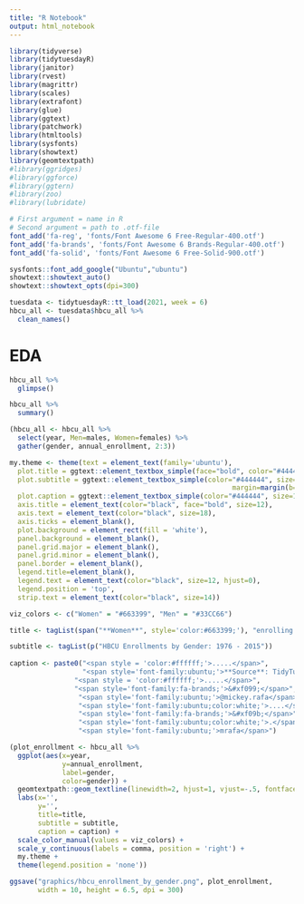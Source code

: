 ```yaml
---
title: "R Notebook"
output: html_notebook
---
```


```r
library(tidyverse)
library(tidytuesdayR)
library(janitor)
library(rvest)
library(magrittr)
library(scales)
library(extrafont)
library(glue)
library(ggtext)
library(patchwork)
library(htmltools)
library(sysfonts)
library(showtext)
library(geomtextpath)
#library(ggridges)
#library(ggforce)
#library(ggtern)
#library(zoo)
#library(lubridate)
```

```r
# First argument = name in R
# Second argument = path to .otf-file
font_add('fa-reg', 'fonts/Font Awesome 6 Free-Regular-400.otf')
font_add('fa-brands', 'fonts/Font Awesome 6 Brands-Regular-400.otf')
font_add('fa-solid', 'fonts/Font Awesome 6 Free-Solid-900.otf')
```

```r
sysfonts::font_add_google("Ubuntu","ubuntu")
showtext::showtext_auto()
showtext::showtext_opts(dpi=300)
```

```r
tuesdata <- tidytuesdayR::tt_load(2021, week = 6)
hbcu_all <- tuesdata$hbcu_all %>% 
  clean_names()
```

# EDA  

```r
hbcu_all %>% 
  glimpse()
```

```r
hbcu_all %>% 
  summary()
```

```r
(hbcu_all <- hbcu_all %>% 
  select(year, Men=males, Women=females) %>% 
  gather(gender, annual_enrollment, 2:3))
```


```r
my.theme <- theme(text = element_text(family='ubuntu'),
  plot.title = ggtext::element_textbox_simple(face="bold", color="#444444", size=24, margin=margin(b=5)),
  plot.subtitle = ggtext::element_textbox_simple(color="#444444", size=14, 
                                                       margin=margin(b=10)),
  plot.caption = ggtext::element_textbox_simple(color="#444444", size=12),
  axis.title = element_text(color="black", face="bold", size=12), 
  axis.text = element_text(color="black", size=18), 
  axis.ticks = element_blank(), 
  plot.background = element_rect(fill = 'white'),
  panel.background = element_blank(),
  panel.grid.major = element_blank(),
  panel.grid.minor = element_blank(),
  panel.border = element_blank(), 
  legend.title=element_blank(), 
  legend.text = element_text(color="black", size=12, hjust=0),
  legend.position = 'top',
  strip.text = element_text(color="black", size=14))
```

```r
viz_colors <- c("Women" = "#663399", "Men" = "#33CC66")
```


```r
title <- tagList(span("**Women**", style='color:#663399;'), "enrolling in HBCUs at historic rates")

subtitle <- tagList(p("HBCU Enrollments by Gender: 1976 - 2015"))
  
caption <- paste0("<span style = 'color:#ffffff;'>.....</span>",
                  "<span style='font-family:ubuntu;'>**Source**: TidyTuesday week 6 (2021)</span><br>",
                "<span style = 'color:#ffffff;'>.....</span>",
                "<span style='font-family:fa-brands;'>&#xf099;</span>",
                 "<span style='font-family:ubuntu;'>@mickey.rafa</span>",
                 "<span style='font-family:ubuntu;color:white;'>....</span>",
                 "<span style='font-family:fa-brands;'>&#xf09b;</span>",
                 "<span style='font-family:ubuntu;color:white;'>.</span>",
                 "<span style='font-family:ubuntu;'>mrafa</span>")
```

```r
(plot_enrollment <- hbcu_all %>% 
  ggplot(aes(x=year,
             y=annual_enrollment,
             label=gender,
             color=gender)) + 
  geomtextpath::geom_textline(linewidth=2, hjust=1, vjust=-.5, fontface="bold", size=8) + 
  labs(x='',
       y='',
       title=title,
       subtitle = subtitle,
       caption = caption) + 
  scale_color_manual(values = viz_colors) + 
  scale_y_continuous(labels = comma, position = 'right') + 
  my.theme + 
  theme(legend.position = 'none'))
```

```r
ggsave("graphics/hbcu_enrollment_by_gender.png", plot_enrollment,
       width = 10, height = 6.5, dpi = 300)
```